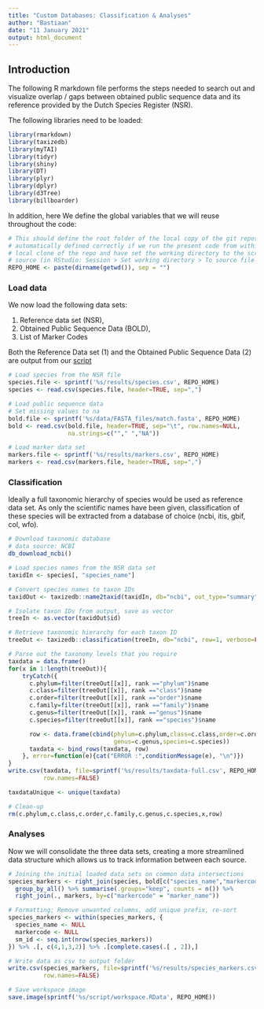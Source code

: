 ```yaml
---
title: "Custom Databases: Classification & Analyses"
author: "Bastiaan"
date: "11 January 2021"
output: html_document
---
```


Introduction
------------

The following R markdown file performs the steps needed to search out
and visualize overlap / gaps between obtained public sequence data
and its reference provided by the Dutch Species Register (NSR).

The following libraries need to be loaded:

```r
library(rmarkdown)
library(taxizedb)
library(myTAI)
library(tidyr)
library(shiny)
library(DT)
library(plyr)
library(dplyr)
library(d3Tree)
library(billboarder)
```

In addition, here We define the global variables that we will reuse throughout the code:

```r
# This should define the root folder of the local copy of the git repository at: https://github.com/naturalis/Custom-databases-DNA-sequences, which is
# automatically defined correctly if we run the present code from within a
# local clone of the repo and have set the working directory to the script
# source (in RStudio: Session > Set working directory > To source file location)
REPO_HOME <- paste(dirname(getwd()), sep = "")
```

### Load data

We now load the following data sets:

1. Reference data set (NSR),
2. Obtained Public Sequence Data (BOLD),
3. List of Marker Codes

Both the Reference Data set (1) and the Obtained Public Sequence Data (2) are output from
our [script](../script/custom_databases.py)

```r
# Load species from the NSR file
species.file <- sprintf('%s/results/species.csv', REPO_HOME)
species <- read.csv(species.file, header=TRUE, sep=",")

# Load public sequence data
# Set missing values to na
bold.file <- sprintf('%s/data/FASTA_files/match.fasta', REPO_HOME)
bold <- read.csv(bold.file, header=TRUE, sep="\t", row.names=NULL,
                 na.strings=c(""," ","NA"))

# Load marker data set
markers.file <- sprintf('%s/results/markers.csv', REPO_HOME)
markers <- read.csv(markers.file, header=TRUE, sep=",")
```

### Classification

Ideally a full taxonomic hierarchy of species would be used as reference data set. As
only the scientific names have been given, classification of these species will be
extracted from a database of choice (ncbi, itis, gbif, col, wfo).

```r
# Download taxonomic database
# data source: NCBI
db_download_ncbi()

# Load species names from the NSR data set
taxidIn <- species[, "species_name"]

# Convert species names to taxon IDs
taxidOut <- taxizedb::name2taxid(taxidIn, db="ncbi", out_type="summary")

# Isolate taxon IDs from output, save as vector
treeIn <- as.vector(taxidOut$id)

# Retrieve taxonomic hierarchy for each taxon ID
treeOut <- taxizedb::classification(treeIn, db="ncbi", row=1, verbose=FALSE)

# Parse out the taxonomy levels that you require
taxdata = data.frame()
for(x in 1:length(treeOut)){
    tryCatch({
      c.phylum=filter(treeOut[[x]], rank =="phylum")$name
      c.class=filter(treeOut[[x]], rank =="class")$name
      c.order=filter(treeOut[[x]], rank =="order")$name
      c.family=filter(treeOut[[x]], rank =="family")$name
      c.genus=filter(treeOut[[x]], rank =="genus")$name
      c.species=filter(treeOut[[x]], rank =="species")$name

      row <- data.frame(cbind(phylum=c.phylum,class=c.class,order=c.order,family=c.family,
                              genus=c.genus,species=c.species))
      taxdata <- bind_rows(taxdata, row)
    }, error=function(e){cat("ERROR :",conditionMessage(e), "\n")})
}
write.csv(taxdata, file=sprintf('%s/results/taxdata-full.csv', REPO_HOME),
          row.names=FALSE)

taxdataUnique <- unique(taxdata)

# Clean-up
rm(c.phylum,c.class,c.order,c.family,c.genus,c.species,x,row)
```

### Analyses

Now we will consolidate the three data sets, creating a more streamlined data structure
which allows us to track information between each source.

```r
# Joining the initial loaded data sets on common data intersections
species_markers <- right_join(species, bold[c("species_name","markercode")], by=c("species_name")) %>%
  group_by_all() %>% summarise(.groups="keep", counts = n()) %>%
  right_join(., markers, by=c("markercode" = "marker_name"))

# Formatting; Remove unwanted columns, add unique prefix, re-sort
species_markers <- within(species_markers, {
  species_name <- NULL
  markercode <- NULL
  sm_id <- seq.int(nrow(species_markers))
}) %>% .[, c(4,1,3,2)] %>% .[complete.cases(.[ , 2]),]

# Write data as csv to output folder
write.csv(species_markers, file=sprintf('%s/results/species_markers.csv', REPO_HOME),
          row.names=FALSE)

# Save workspace image
save.image(sprintf('%s/script/workspace.RData', REPO_HOME))
```
